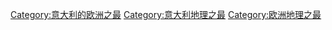 [[Category:意大利的欧洲之最|Category:意大利的欧洲之最]]
[[Category:意大利地理之最|Category:意大利地理之最]]
[[Category:欧洲地理之最|Category:欧洲地理之最]]